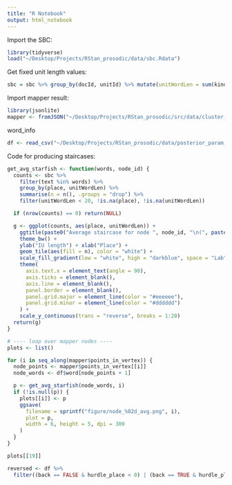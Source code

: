 ```yaml
---
title: "R Notebook"
output: html_notebook
---
```


Import the SBC:
```r
library(tidyverse)
load("~/Desktop/Projects/RStan_prosodic/data/sbc.Rdata")
```
Get fixed unit length values:
```r
sbc = sbc %>% group_by(docId, unitId) %>% mutate(unitWordLen = sum(kind == "word")) %>% ungroup
```

Import mapper result:
```r
library(jsonlite)
mapper <- fromJSON("~/Desktop/Projects/RStan_prosodic/src/data/cluster_result/mapper_result_seed688_int2_ov0_1_eps0_35.json")

```

word_info
```r
df <- read_csv("~/Desktop/Projects/RStan_prosodic/data/posterior_param_simple.csv")

```


Code for producing staircases:
```r
get_avg_starfish <- function(words, node_id) {
  counts <- sbc %>%
    filter(text %in% words) %>%
    group_by(place, unitWordLen) %>%
    summarise(n = n(), .groups = "drop") %>%
    filter(unitWordLen < 20, !is.na(place), !is.na(unitWordLen))

  if (nrow(counts) == 0) return(NULL)

  g <- ggplot(counts, aes(place, unitWordLen)) +
    ggtitle(paste0("Average staircase for node ", node_id, "\n(", paste(words, collapse=", "), ")")) +
    theme_bw() +
    ylab("IU length") + xlab("Place") +
    geom_tile(aes(fill = n), color = "white") +
    scale_fill_gradient(low = "white", high = "darkblue", space = "Lab") +
    theme(
      axis.text.x = element_text(angle = 90),
      axis.ticks = element_blank(),
      axis.line = element_blank(),
      panel.border = element_blank(),
      panel.grid.major = element_line(color = "#eeeeee"),
      panel.grid.minor = element_line(color = "#dddddd")
    ) +
    scale_y_continuous(trans = "reverse", breaks = 1:20)
  return(g)
}

# ---- loop over mapper nodes ----
plots <- list()

for (i in seq_along(mapper$points_in_vertex)) {
  node_points <- mapper$points_in_vertex[[i]]
  node_words <- df$word[node_points + 1]

  p <- get_avg_starfish(node_words, i)
  if (!is.null(p)) {
    plots[[i]] <- p
    ggsave(
      filename = sprintf("figure/node_%02d_avg.png", i),
      plot = p,
      width = 6, height = 5, dpi = 300
    )
  }
}

plots[[19]]
```

```r

reversed <- df %>%
  filter((back == FALSE & hurdle_place < 0) | (back == TRUE & hurdle_place >= 0))

```



